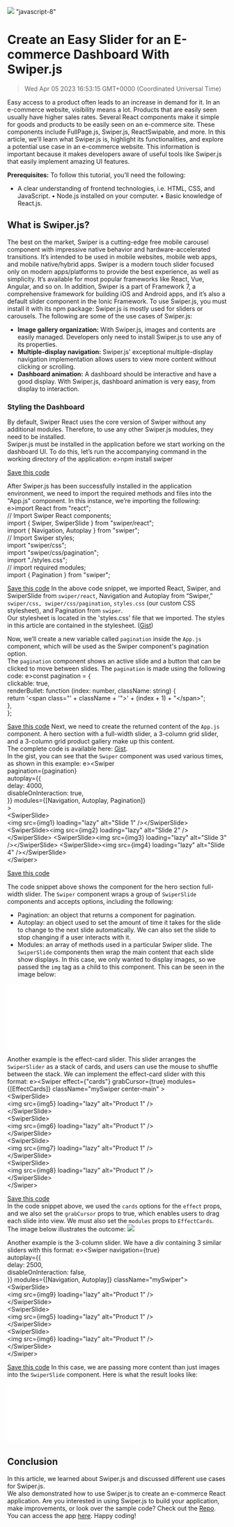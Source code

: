 ![](https://uploads-ssl.webflow.com/6143afec68f555387049efb3/63dd5da7118f263e6741c88a_skeletonscreen_ae7be1a4b127875e833a01389063b8db_2000.jpeg)
"javascript-8"
# Create an Easy Slider for an E-commerce Dashboard With Swiper.js
> Wed Apr 05 2023 16:53:15 GMT+0000 (Coordinated Universal Time)

Easy access to a product often leads to an increase in demand for it. In an e-commerce website, visibility means a lot. Products that are easily seen usually have higher sales rates. Several React components make it simple for goods and products to be easily seen on an e-commerce site. These components include FullPage.js, Swiper.js, ReactSwipable, and more.
In this article, we’ll learn what Swiper.js is, highlight its functionalities, and explore a potential use case in an e-commerce website. This information is important because it makes developers aware of useful tools like Swiper.js that easily implement amazing UI features.

<strong>Prerequisites:</strong>
To follow this tutorial, you’ll need the following:
- A clear understanding of frontend technologies, i.e. HTML, CSS, and JavaScript.
    • Node.js installed on your computer.
    • Basic knowledge of React.js.

## What is Swiper.js?
The best on the market, Swiper is a cutting-edge free mobile carousel component with impressive native behavior and hardware-accelerated transitions. It’s intended to be used in mobile websites, mobile web apps, and mobile native/hybrid apps. Swiper is a modern touch slider focused only on modern apps/platforms to provide the best experience, as well as simplicity. It’s available for most popular frameworks like React, Vue, Angular, and so on. In addition, Swiper is a part of Framework 7, a comprehensive framework for building iOS and Android apps, and it’s also a default slider component in the Ionic Framework. To use Swiper.js, you must install it with its npm package:
Swiper.js is mostly used for sliders or carousels. The following are some of the use cases of Swiper.js:
- <strong>Image gallery organization:</strong> With Swiper.js, images and contents are easily managed. Developers only need to install Swiper.js to use any of its properties.
- <strong>Multiple-display navigation:</strong> Swiper.js' exceptional multiple-display navigation implementation allows users to view more content without clicking or scrolling.
- <strong>Dashboard animation:</strong> A dashboard should be interactive and have a good display. With Swiper.js, dashboard animation is very easy, from display to interaction.

### Styling the Dashboard
By default, Swiper React uses the core version of Swiper without any additional modules. Therefore, to use any other Swiper.js modules, they need to be installed. <br>Swiper.js must be installed in the application before we start working on the dashboard UI.  To do this, let’s run the accompanying command in the working directory of the application:
e>npm install swiper</pre><p><a href="https://maryanda.pieces.cloud/?p=858c4e881d" target="_blank" rel="noopener noreferrer">Save this code</a>

After Swiper.js has been successfully installed in the application environment, we need to import the required methods and files into the &quot;App.js&quot; component. In this instance, we’re importing the following:
e>import React from &quot;react&quot;;<br>// Import Swiper React components;<br>import { Swiper, SwiperSlide } from &quot;swiper/react&quot;;<br>import { Navigation, Autoplay } from &quot;swiper&quot;;<br>// Import Swiper styles;<br>import &quot;swiper/css&quot;;<br>import &quot;swiper/css/pagination&quot;;<br>import &quot;./styles.css&quot;;<br>// import required modules;<br>import { Pagination } from &quot;swiper&quot;;</pre><p><a href="https://maryanda.pieces.cloud/?p=c0104eb42f" target="_blank" rel="noopener noreferrer">Save this code</a>
In the above code snippet, we imported React, Swiper, and SwiperSlide from ```swiper/react```, Navigation and Autoplay from “Swiper,” ```swiper/css, swiper/css/pagination```, ```styles.css``` (our custom CSS stylesheet), and Pagination from ```swiper```.<br>Our stylesheet is located in the 'styles.css' file that we imported. The styles in this article are contained in the stylesheet. (<a href="https://gist.github.com/prince-joel/ede986dba221767999f27352b886bb51" target="_blank" rel="noopener noreferrer">Gist</a>)

Now, we’ll create a new variable called ```pagination``` inside the ```App.js``` component, which will be used as the Swiper component's pagination option.<br>The ```pagination``` component shows an active slide and a button that can be clicked to move between slides. The ```pagination``` is made using the following code:
e>const pagination = {<br>   clickable: true,<br>    renderBullet: function (index: number, className: string) {<br> return '&lt;span class=&quot;' + className + '&quot;&gt;' + (index + 1) + &quot;&lt;/span&gt;&quot;;<br>   },<br> };</pre><p><a href="https://maryanda.pieces.cloud/?p=2ecb488f82" target="_blank" rel="noopener noreferrer">Save this code</a>
Next, we need to create the returned content of the ```App.js``` component. A hero section with a full-width slider, a 3-column grid slider, and a 3-column grid product gallery make up this content.<br>The complete code is available here: <a href="https://gist.github.com/prince-joel/91458840e0586f7661e559919373b89a" target="_blank" rel="noopener noreferrer">Gist</a>.<br>In the gist, you can see that the ```Swiper``` component was used various times, as shown in this example:
e>&lt;Swiper<br>         pagination={pagination}<br>         autoplay={{<br>           delay: 4000,<br>           disableOnInteraction: true,<br>         }} modules={[Navigation, Autoplay, Pagination]}<br>&gt;<br>&lt;SwiperSlide&gt;<br>&lt;img src={img1} loading=&quot;lazy&quot; alt=&quot;Slide 1&quot; /&gt;&lt;/SwiperSlide&gt; &lt;SwiperSlide&gt;&lt;img src={img2} loading=&quot;lazy&quot; alt=&quot;Slide 2&quot; /&gt;&lt;/SwiperSlide&gt; &lt;SwiperSlide&gt;&lt;img src={img3} loading=&quot;lazy&quot; alt=&quot;Slide 3&quot; /&gt;&lt;/SwiperSlide&gt; &lt;SwiperSlide&gt;&lt;img src={img4} loading=&quot;lazy&quot; alt=&quot;Slide 4&quot; /&gt;&lt;/SwiperSlide&gt;<br>&lt;/Swiper&gt;</pre><p><a href="https://maryanda.pieces.cloud/?p=def04f9998" target="_blank" rel="noopener noreferrer">Save this code</a>

The code snippet above shows the component for the hero section full-width slider. The ```Swiper``` component wraps a group of ```SwiperSlide``` components and accepts options, including the following:
- Pagination: an object that returns a component for pagination.
- Autoplay: an object used to set the amount of time it takes for the slide to change to the next slide automatically. We can also set the slide to stop changing if a user interacts with it.
- Modules: an array of methods used in a particular Swiper slide.
The ```SwiperSlide``` components then wrap the main content that each slide show displays. In this case, we only wanted to display images, so we passed the ```img``` tag as a child to this component. This can be seen in the image below:

![](ds-ssl.webflow.com/6143afec68f555387049efb3/63b5c145deebfe794ae78e27_Screenshot2023-01-04at1_10_37PM_5279fb7209b6dc67d06916e4ef9b4664_800.p)

Another example is the effect-card slider. This slider arranges the ```SwiperSlider``` as a stack of cards, and users can use the mouse to shuffle between the stack. We can implement the effect-card slider with this format:
e>&lt;Swiper effect={&quot;cards&quot;} grabCursor={true} modules={[EffectCards]} className=&quot;mySwiper center-main&quot; &gt;<br>        &lt;SwiperSlide&gt;<br>         &lt;img src={img5} loading=&quot;lazy&quot; alt=&quot;Product 1&quot; /&gt;<br>             &lt;/SwiperSlide&gt;<br>             &lt;SwiperSlide&gt;<br>         &lt;img src={img6} loading=&quot;lazy&quot; alt=&quot;Product 1&quot; /&gt;<br>             &lt;/SwiperSlide&gt;<br>             &lt;SwiperSlide&gt;<br>         &lt;img src={img7} loading=&quot;lazy&quot; alt=&quot;Product 1&quot; /&gt;<br>       &lt;/SwiperSlide&gt;<br>       &lt;SwiperSlide&gt;<br>         &lt;img src={img8} loading=&quot;lazy&quot; alt=&quot;Product 1&quot; /&gt;<br>       &lt;/SwiperSlide&gt;<br>&lt;/Swiper&gt;</pre><p><a href="https://maryanda.pieces.cloud/?p=422c4fbe13" target="_blank" rel="noopener noreferrer">Save this code<br></a>In the code snippet above, we used the ```cards``` options for the ```effect``` props, and we also set the ```grabCursor``` props to true, which enables users to drag each slide into view. We must also set the ```modules``` props to ```EffectCards```.<br>The image below illustrates the outcome:
![](tps://uploads-ssl.webflow.com/6143afec68f555387049efb3/63b5c145deebfe0939e78e17_Screenshot2023-01-04at1_09_19PM_8f28eb5355baa928143519a18ddaf1c5_800.jp)

Another example is the 3-column slider. We have a div containing 3 similar sliders with this format:
e>&lt;Swiper navigation={true}<br>           autoplay={{<br>             delay: 2500,<br>             disableOnInteraction: false,<br>           }} modules={[Navigation, Autoplay]} className=&quot;mySwiper&quot;&gt;<br>           &lt;SwiperSlide&gt;<br>            &lt;img src={img9} loading=&quot;lazy&quot; alt=&quot;Product 1&quot; /&gt;<br>           &lt;/SwiperSlide&gt;<br>           &lt;SwiperSlide&gt;<br>            &lt;img src={img5} loading=&quot;lazy&quot; alt=&quot;Product 1&quot; /&gt;<br>           &lt;/SwiperSlide&gt;<br>           &lt;SwiperSlide&gt;<br>            &lt;img src={img6} loading=&quot;lazy&quot; alt=&quot;Product 1&quot; /&gt;<br>           &lt;/SwiperSlide&gt;<br>&lt;/Swiper&gt;</pre><p><a href="https://maryanda.pieces.cloud/?p=bc6346bbee" target="_blank" rel="noopener noreferrer">Save this code</a>
In this case, we are passing more content than just images into the ```SwiperSlide``` component. Here is what the result looks like:
![](ebflow.com/6143afec68f555387049efb3/63b5c147deebfed908e78f37_Screenshot2023-01-04at1_10_18PM_e5f07341cb6a5229477e3dba12944b71_800.p)

## Conclusion
In this article, we learned about Swiper.js and discussed different use cases for Swiper.js.<br>We also demonstrated how to use Swiper.js to create an e-commerce React application. Are you interested in using Swiper.js to build your application, make improvements, or look over the sample code? Check out the <a href="https://github.com/prince-joel/ChrisSwiper" target="_blank" rel="noopener noreferrer">Repo</a>. You can access the app <a href="https://chris-swiper.vercel.app/" target="_blank" rel="noopener noreferrer">here</a>. Happy coding!
